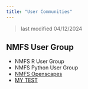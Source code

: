 ```yaml
---
title: "User Communities"
---
```


> last modified 04/12/2024

## NMFS User Group

* NMFS R User Group
* NMFS Python User Group 
* [NMFS Openscapes](https://nmfs-openscapes.github.io/)
* [MY TEST](https://polarwatch.noaa.gov)


